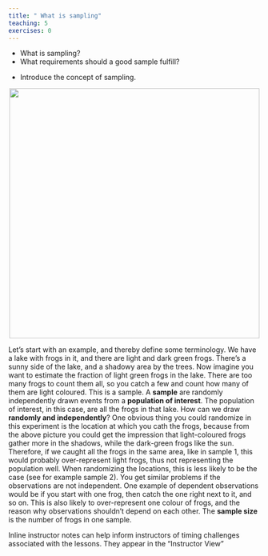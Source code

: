 ```yaml
---
title: " What is sampling"
teaching: 5
exercises: 0
---
```


:::::::::::::::::::::::::::::::::::::: questions 

- What is sampling?  
- What requirements should a good sample fulfill?


::::::::::::::::::::::::::::::::::::::::::::::::

::::::::::::::::::::::::::::::::::::: objectives

- Introduce the concept of sampling.

::::::::::::::::::::::::::::::::::::::::::::::::




<p align="center">
<img src="/fig/sampling-frogs.png" width="500"/>
</p>

Let's start with an example, and thereby define some terminology. We have a lake with frogs in it, and there are light and dark green frogs. There’s a sunny side of the lake, and a shadowy area by the trees. Now imagine you want to estimate the fraction of light green frogs in the lake. There are too many frogs to count them all, so you catch a few and count how many of them are light coloured. This is a sample. A **sample** are randomly independently drawn events from a **population of interest**. The population of interest, in this case, are all the frogs in that lake. How can we draw **randomly and independently**? One obvious thing you could randomize in this experiment is the location at which you cath the frogs, because from the above picture you could get the impression that light-coloured frogs gather more in the shadows, while the dark-green frogs like the sun. Therefore, if we caught all the frogs in the same area, like in sample 1, this would probably over-represent light frogs, thus not representing the population well. When randomizing the locations, this is less likely to be the case (see for example sample 2). You get similar problems if the observations are not independent. One example of dependent observations would be if you start with one frog, then catch the one right next to it, and so on. This is also likely to over-represent one colour of frogs, and the reason why observations shouldn’t depend on each other. The **sample size** is the number of frogs in one sample. 

:::::::::::::::::::::::::::::::::::::::::::::::::::::::::::::::::::: instructor

Inline instructor notes can help inform instructors of timing challenges
associated with the lessons. They appear in the "Instructor View"

::::::::::::::::::::::::::::::::::::::::::::::::::::::::::::::::::::::::::::::::



